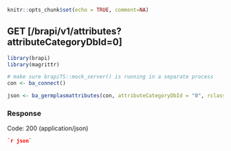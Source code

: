 ```r
knitr::opts_chunk$set(echo = TRUE, comment=NA)
```
## GET [/brapi/v1/attributes?attributeCategoryDbId=0]

```r
library(brapi)
library(magrittr)

# make sure brapiTS::mock_server() is running in a separate process
con <- ba_connect()

json <- ba_germplasmattributes(con, attributeCategoryDbId = "0", rclass = "json")
```

### Response

Code: 200 (application/json)

```json
`r json`
```


